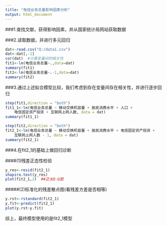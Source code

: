 ```yaml
---
title: "电信业务总量影响因素分析"
output: html_document
---
```


###1.查找文献，获得影响因素，并从国家统计局网站获取数据

###2.读取数据，并进行多元回归

```r
dat<-read.csv("Q:/data1.csv")
dat<-dat[,-1]
cor(dat)  #计算变量间的相关性
fit1<-lm(电信业务总量~.,data=dat)
summary(fit1)
fit2<-lm(电信业务总量~.-1,data=dat)
summary(fit2)
```
###3.通过上述拟合模型比较，我们考虑到存在变量间存在相关性，并进行逐步回归

```r
step(fit1,direction = "both")
fit1_1<-lm(电信业务总量 ~ 移动交换机容量 + 居民消费水平 + 人口 + 
    电信固定资产投资 + 互联网上网人数, data = dat)
summary(fit1_1)
```


```r
step(fit2,direction = "both")
fit2_1<-lm(电信业务总量 ~ 移动交换机容量 + 居民消费水平 + 电信固定资产投资 + 
    互联网上网人数 - 1, data = dat)
summary(fit2_1)
```

###4.在fit2_1的基础上做回归诊断

####(1)残差正态性检验
```r
y_res<-resid(fit2_1)
shapiro.test(y_res)
plot(fit2_1,2)  ##正太Q-Q图
```

#####(2)标准化的残差散点图(看残差方差是否相等)
```r
y.rst<-rstandard(fit2_1)
y.fit<-predict(fit2_1)
plot(y.rst~y.fit)
```


综上，最终模型使用的是fit2_1模型

